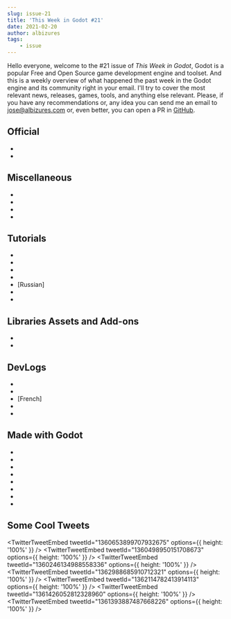 ```yaml
---
slug: issue-21
title: 'This Week in Godot #21'
date: 2021-02-20
author: albizures
tags:
	- issue
---
```



Hello everyone, welcome to the #21 issue of _This Week in Godot_, Godot is a popular Free and Open Source game development engine and toolset. And this is a weekly overview of what happened the past week in the Godot engine and its community right in your email. I'll try to cover the most relevant news, releases, games, tools, and anything else relevant. Please, if you have any recommendations or, any idea you can send me an email to jose@albizures.com or, even better, you can open a PR in [GitHub](https://github.com/albizures/ThisWeekInGodot).

## Official

- <PostLink
  	label="Guest post - “Small Team, Big Project”: Building Moonwards"
  	link="https://godotengine.org/article/guest-post-small-team-big-project-building-moonwards"
  />
- <PostLink
  	label="Godot Showcase - Hive Time developer Cheeseness talks about his experience"
  	link="https://godotengine.org/article/godot-showcase-cheeseness-hive-time"
  />

## Miscellaneous

- <PostLink
  	type="youtube"
  	label="Godot Vs Unity: The Ultimate Game Engine Showdown"
  	link="https://youtu.be/MV_TaVM8Huc"
  />
- <PostLink
  	label="Four Godot Developers Jam Off the Same Art Pack (w/ PlugWorld, Picster, and Artindi)"
  	link="https://youtu.be/M7ZF7SCfdUQ"
  />
- <PostLink
  	label="Top 5 Weekly Games [E11] - GOTM JAM #1 - gotm.io"
  	link="https://www.youtube.com/watch?v=LQn2dDFBaMY"
  />
- <PostLink
  	label="New Features In Godot 3.2.4"
  	link="https://www.youtube.com/watch?v=7rvluzaQ8uo"
  />

## Tutorials

- <PostLink
  	type="youtube"
  	label="Decorative Chains Tutorial"
  	link="https://www.youtube.com/watch?v=P40p_i-B2OE"
  />
- <PostLink
  	type="youtube"
  	label="Grid Based Inventory System | Godot Tutorial"
  	link="https://youtu.be/lrAwX2t1mGY"
  />
- <PostLink
  	type="youtube"
  	source="https://github.com/HelamanWarrior/Godot-Multiplayer-Shooter"
  	label="Godot Networked Multiplayer Shooter Tutorial #4 - Programming Server Browser"
  	link="https://youtu.be/9WwKs3q-ebo"
  />
- <PostLink
  	type="youtube"
  	label="The 4 Essential Building Blocks of Every Godot Game"
  	link="https://youtu.be/lGZ4RaC4O2w"
  />
- [Russian] <PostLink
    type="youtube"
    label="Я сделал курс по разработке игр на GODOT"
    link="https://youtu.be/mP9y1D_qKIE"
  />
- <PostLink
  	type="youtube"
  	source="https://github.com/RPicster/Godot-SmartShape2D-Example"
  	label="How to use SmartShape2D for Godot (Also: Post Processing and Asset Creation in Aseprite)"
  	link="https://youtu.be/r-pd2yuNPvA"
  />
- <PostLink
  	type="youtube"
  	label="Godot 3.2 Tutorial - Autotiles (2x2 and 3x3 Minimal)"
  	link="https://youtu.be/ZDghWCd_1k8"
  />

## Libraries Assets and Add-ons

- <PostLink
  	type="article"
  	source="https://github.com/CaptainProton42/FlexibleToonShaderGD"
  	label="Flexible Toon Shader"
  	link="https://godotshaders.com/shader/flexible-toon-shader/"
  />
- <PostLink
  	type="youtube"
  	source="https://github.com/7leodev/UniversalSky"
  	label="Godot 3.2 Sky Plugin Alpha Release."
  	link="https://youtu.be/QM1xTQmPcyE"
  />

## DevLogs

- <PostLink
  	type="youtube"
  	label="Godot Devlog: Setting up VSCode for editing, building, and debugging the Godot game engine in C/C++"
  	link="https://youtu.be/xo3z9IjGRSo"
  />
- <PostLink
  	type="youtube"
  	label="Death By SC - Indie game devlog godot"
  	link="https://youtu.be/arNaMmx90S8"
  />
- [French] <PostLink
    type="youtube"
    label="Godot Devlog Shooter"
    link="https://youtu.be/--vr-yNoNSg"
  />
- <PostLink
  	type="youtube"
  	label="Joushu #1 - Terrain Generation"
  	link="https://youtu.be/dPMUWx4DTQI"
  />
- <PostLink
  	source="https://github.com/NicholasConnors/Minecraft-Clone"
  	label="I made Minecraft in Godot in a week"
  	link="https://youtu.be/IJBynT3h2_I"
  />

## Made with Godot

- <PostLink
  	label="Dual Way: Control two twin characters at the same time in this addicting runner game!"
  	isMobile
  	link="https://play.google.com/store/apps/details?id=com.zillionaticgames.dualway"
  />
- <PostLink
  	label="You are Alone"
  	link="https://demindiro.itch.io/you-are-alone"
  />
- <PostLink
  	label="Visitor from the Scribble World"
  	link="https://ollipa.itch.io/visitor-from-the-scribble-world"
  />
- <PostLink
  	label="Sleepwalkers"
  	link="https://zhabinskiy.itch.io/sleepwalkers"
  />
- <PostLink
  	label="LowPoly Drifting Challenge: A casual driving game made just for fun."
  	link="https://fernandolv3.itch.io/lowpoly-drifting-challenge"
  />
- <PostLink
  	label="Heartbeat Manager"
  	link="https://idiotprogrammer.itch.io/heartbeat-manager"
  />
- <PostLink label="ROBO-GO!" link="https://anactualhuman.itch.io/robo-go" />
- <PostLink
  	isMobile
  	label="Pop: A game where you pop bubbles with bubbles"
  	link="https://altered-games.itch.io/pop"
  />

## Some Cool Tweets

<TwitterTweetEmbed tweetId="1360653899707932675" options={{ height: '100%' }} />
<TwitterTweetEmbed tweetId="1360498950151708673" options={{ height: '100%' }} />
<TwitterTweetEmbed tweetId="1360246134988558336" options={{ height: '100%' }} />
<TwitterTweetEmbed tweetId="1362988685910712321" options={{ height: '100%' }} />
<TwitterTweetEmbed tweetId="1362114782413914113" options={{ height: '100%' }} />
<TwitterTweetEmbed tweetId="1361426052812328960" options={{ height: '100%' }} />
<TwitterTweetEmbed tweetId="1361393887487668226" options={{ height: '100%' }} />
